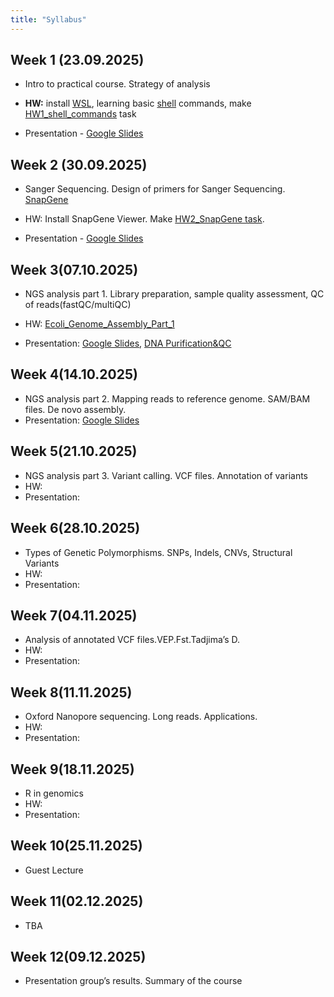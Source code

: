 ```yaml
---
title: "Syllabus"
---
```


## Week 1 (23.09.2025)

-   Intro to practical course. Strategy of analysis

<!-- -->

-   **HW:** install [WSL](qmd/Install_Software.qmd), learning basic [shell](qmd/Linux_introduction.qmd) commands, make [HW1_shell_commands](qmd/HW1_Linux_basics.qmd) task

-   Presentation - [Google Slides](https://docs.google.com/presentation/d/1PRIB2bWGBoKb1OlVK-6dyEmj8xGSuaCg4YV7x72MTeA/edit?slide=id.p#slide=id.p)

## Week 2 (30.09.2025)

-   Sanger Sequencing. Design of primers for Sanger Sequencing. [SnapGene](https://www.snapgene.com/snapgene-viewer)

-   HW: Install SnapGene Viewer. Make [HW2_SnapGene task](/qmd/HW2_Sanger_SnapGene.qmd).

-   Presentation - [Google Slides](https://docs.google.com/presentation/d/15XIOrtm3CwoUuHgWN01H-UV6W7iY7-5fMgWqJO3IFn4/edit?usp=sharing)

## Week 3(07.10.2025)

-   NGS analysis part 1. Library preparation, sample quality assessment, QC of reads(fastQC/multiQC)

-   HW: [Ecoli_Genome_Assembly_Part_1](qmd/HW3.Genome_Assembly.qmd)

-   Presentation: [Google Slides](https://docs.google.com/presentation/d/1jJhFPur4iUgZYTLSmxUQPAx0JiWnFpeco5uT-WJJAoE/edit?usp=sharing), [DNA Purification&QC](https://drive.google.com/file/d/12y7v0vlOY82tfc5DDYumEpEF4ELF2UI5/view?usp=sharing)

## Week 4(14.10.2025)

-   NGS analysis part 2. Mapping reads to reference genome. SAM/BAM files. De novo assembly.
-   Presentation: [Google Slides](https://docs.google.com/presentation/d/1DnwiXaZ2-g_ylStrPSO_FofjpP99LizGSNskZgrzQFo/edit?slide=id.p#slide=id.p)

## Week 5(21.10.2025)

-   NGS analysis part 3. Variant calling. VCF files. Annotation of variants
-   HW:
-   Presentation:

## Week 6(28.10.2025)

-   Types of Genetic Polymorphisms. SNPs, Indels, CNVs, Structural Variants
-   HW:
-   Presentation:

## Week 7(04.11.2025)

-   Analysis of annotated VCF files.VEP.Fst.Tadjima's D.
-   HW:
-   Presentation:

## Week 8(11.11.2025)

-   Oxford Nanopore sequencing. Long reads. Applications.
-   HW:
-   Presentation:

## Week 9(18.11.2025)

-   R in genomics
-   HW:
-   Presentation:

## Week 10(25.11.2025)

-   Guest Lecture

## Week 11(02.12.2025)

-   TBA

## Week 12(09.12.2025)

-   Presentation group's results. Summary of the course
